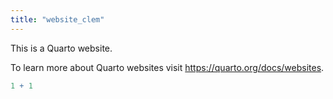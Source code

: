 ```yaml
---
title: "website_clem"
---
```


This is a Quarto website.

To learn more about Quarto websites visit <https://quarto.org/docs/websites>.

```r
1 + 1
```
